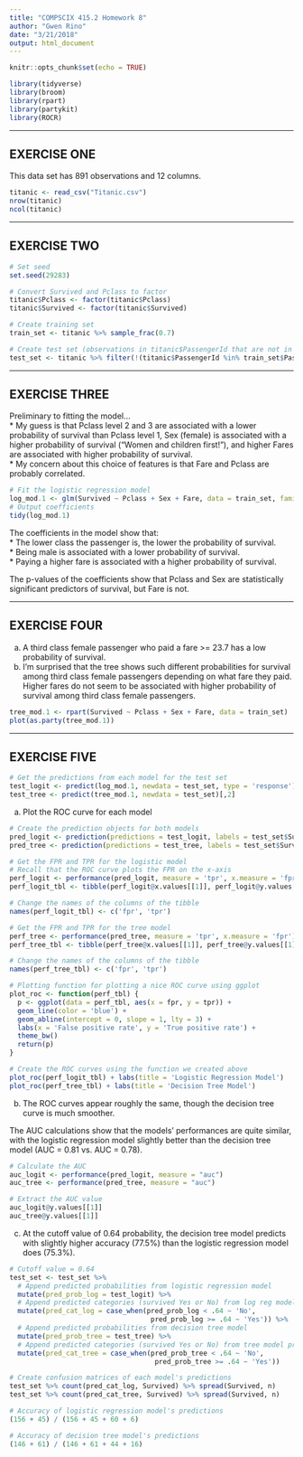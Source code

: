 ```yaml
---
title: "COMPSCIX 415.2 Homework 8"
author: "Gwen Rino"
date: "3/21/2018"
output: html_document
---
```


```r
knitr::opts_chunk$set(echo = TRUE)
```

```r
library(tidyverse)
library(broom)
library(rpart)
library(partykit)
library(ROCR)
```

***
## EXERCISE ONE  

This data set has 891 observations and 12 columns.  

```r
titanic <- read_csv("Titanic.csv")
nrow(titanic)
ncol(titanic)
```

***
## EXERCISE TWO  

```r
# Set seed
set.seed(29283)

# Convert Survived and Pclass to factor
titanic$Pclass <- factor(titanic$Pclass)
titanic$Survived <- factor(titanic$Survived)

# Create training set
train_set <- titanic %>% sample_frac(0.7)

# Create test set (observations in titanic$PassengerId that are not in train_set$PassengerId)
test_set <- titanic %>% filter(!(titanic$PassengerId %in% train_set$PassengerId))
```

***
## EXERCISE THREE  

Preliminary to fitting the model...  
* My guess is that Pclass level 2 and 3 are associated with a lower probability of survival than Pclass level 1, Sex (female) is associated with a higher probability of survival ("Women and children first!"), and higher Fares are associated with higher probability of survival.  
* My concern about this choice of features is that Fare and Pclass are probably correlated.  

```r
# Fit the logistic regression model
log_mod.1 <- glm(Survived ~ Pclass + Sex + Fare, data = train_set, family = "binomial")
# Output coefficients
tidy(log_mod.1)
```

The coefficients in the model show that:  
* The lower class the passenger is, the lower the probability of survival.  
* Being male is associated with a lower probability of survival.  
* Paying a higher fare is associated with a higher probability of survival.  

The p-values of the coefficients show that Pclass and Sex are statistically significant predictors of survival, but Fare is not.

***
## EXERCISE FOUR

a. A third class female passenger who paid a fare >= 23.7 has a low probability of survival.  
b. I'm surprised that the tree shows such different probabilities for survival among third class female passengers depending on what fare they paid. Higher fares do not seem to be associated with higher probability of survival among third class female passengers.  
```r
tree_mod.1 <- rpart(Survived ~ Pclass + Sex + Fare, data = train_set)
plot(as.party(tree_mod.1))
```

***
## EXERCISE FIVE  

```r
# Get the predictions from each model for the test set
test_logit <- predict(log_mod.1, newdata = test_set, type = 'response')
test_tree <- predict(tree_mod.1, newdata = test_set)[,2]
```

a. Plot the ROC curve for each model

```r
# Create the prediction objects for both models
pred_logit <- prediction(predictions = test_logit, labels = test_set$Survived)
pred_tree <- prediction(predictions = test_tree, labels = test_set$Survived)

# Get the FPR and TPR for the logistic model
# Recall that the ROC curve plots the FPR on the x-axis
perf_logit <- performance(pred_logit, measure = 'tpr', x.measure = 'fpr')
perf_logit_tbl <- tibble(perf_logit@x.values[[1]], perf_logit@y.values[[1]])

# Change the names of the columns of the tibble
names(perf_logit_tbl) <- c('fpr', 'tpr')

# Get the FPR and TPR for the tree model
perf_tree <- performance(pred_tree, measure = 'tpr', x.measure = 'fpr')
perf_tree_tbl <- tibble(perf_tree@x.values[[1]], perf_tree@y.values[[1]])

# Change the names of the columns of the tibble
names(perf_tree_tbl) <- c('fpr', 'tpr')

# Plotting function for plotting a nice ROC curve using ggplot
plot_roc <- function(perf_tbl) {
  p <- ggplot(data = perf_tbl, aes(x = fpr, y = tpr)) +
  geom_line(color = 'blue') +
  geom_abline(intercept = 0, slope = 1, lty = 3) +
  labs(x = 'False positive rate', y = 'True positive rate') +
  theme_bw()
  return(p)
}

# Create the ROC curves using the function we created above
plot_roc(perf_logit_tbl) + labs(title = 'Logistic Regression Model')
plot_roc(perf_tree_tbl) + labs(title = 'Decision Tree Model')
```

b. The ROC curves appear roughly the same, though the decision tree curve is much smoother.

The AUC calculations show that the models' performances are quite similar, with the logistic regression model slightly better than the decision tree model (AUC = 0.81 vs. AUC = 0.78).

```r
# Calculate the AUC
auc_logit <- performance(pred_logit, measure = "auc")
auc_tree <- performance(pred_tree, measure = "auc")

# Extract the AUC value
auc_logit@y.values[[1]]
auc_tree@y.values[[1]]
```

c. At the cutoff value of 0.64 probability, the decision tree model predicts with slightly higher accuracy (77.5%) than the logistic regression model does (75.3%).

```r
# Cutoff value = 0.64
test_set <- test_set %>% 
  # Append predicted probabilities from logistic regression model
  mutate(pred_prob_log = test_logit) %>%
  # Append predicted categories (survived Yes or No) from log reg model probabilities
  mutate(pred_cat_log = case_when(pred_prob_log < .64 ~ 'No',
                                   pred_prob_log >= .64 ~ 'Yes')) %>%
  # Append predicted probabilities from decision tree model
  mutate(pred_prob_tree = test_tree) %>% 
  # Append predicted categories (survived Yes or No) from tree model probabilities
  mutate(pred_cat_tree = case_when(pred_prob_tree < .64 ~ 'No',
                                    pred_prob_tree >= .64 ~ 'Yes'))

# Create confusion matrices of each model's predictions
test_set %>% count(pred_cat_log, Survived) %>% spread(Survived, n)
test_set %>% count(pred_cat_tree, Survived) %>% spread(Survived, n)

# Accuracy of logistic regression model's predictions
(156 + 45) / (156 + 45 + 60 + 6)

# Accuracy of decision tree model's predictions
(146 + 61) / (146 + 61 + 44 + 16)
```



